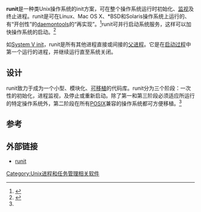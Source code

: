 {{NoteTA
|G1=IT
|G2=FL
}}
{{lowercase}}
{{Infobox software
| name                   = runit
| author                 = 格里特佩普（Gerrit Pape）
| released              = {{Start date and age|2004|02|10}}<ref>{{cite mailing list |url=http://permalink.gmane.org/gmane.comp.sysutils.supervision.general/308 |title=runit-1.0.0 release |date=2004-02-10 |accessdate=2013-12-10 |mailinglist=gmane.comp.sysutils.supervision.general |last=Pape |first=Gerrit |archive-url=https://web.archive.org/web/20131213132803/http://permalink.gmane.org/gmane.comp.sysutils.supervision.general/308 |archive-date=2013-12-13 |dead-url=yes }}</ref>
| latest release version = 2.1.2
| latest release date    = {{Release date and age|2014|08|10}}<ref>{{cite web |url=http://smarden.org/runit/install.html |title=runit - installation |last1=Pape |first1=Garrit |date=2014-08-10 |website=smarden.org |accessdate=2014-08-10 |archive-date=2014-09-09 |archive-url=https://web.archive.org/web/20140909135607/http://smarden.org/runit/install.html |dead-url=no }}</ref>
| programming language   = [[C语言|C]]，[[Bourne_Shell|Shell]]
| operating system       = [[Linux|Linux]]，[[BSD|BSD]]，[[Mac_OS_X|Mac OS X]]，[[Solaris|Solaris]]
| status                 = 活跃
| genre                  = init[[守护进程|守护进程]]
| license                = [[BSD许可证|新BSD许可证]]
}}

'''runit'''是一种类Unix操作系统的init方案，可在整个操作系统运行时初始化、[[进程监视|监视]]及终止进程。runit是可在Linux、Mac OS X、*BSD和Solaris操作系统上运行的、有“开创性”的[[daemontools|daemontools]]的“再实现”。<ref>{{cite web |url=http://www.sanityinc.com/articles/init-scripts-considered-harmful/ |title=Init Scripts Considered Harmful |last1=Purcell |first1=Steve |date=2007-11-11 |website=sanityinc.com |accessdate=12 December 2013 |archive-date=2014-02-18 |archive-url=https://web.archive.org/web/20140218104553/http://www.sanityinc.com/articles/init-scripts-considered-harmful/ |dead-url=yes }}</ref>runit可并行启动系统服务，这样可以加快操作系统的启动。<ref name="#1">{{cite web|last=Pape|first=Garret|title=runit - benefits|url=http://smarden.org/runit/benefits.html|accessdate=23 April 2013|archive-date=2014-09-23|archive-url=https://web.archive.org/web/20140923104002/http://smarden.org/runit/benefits.html|dead-url=yes}}</ref>

如[[init|System V init]]，runit是所有其他进程直接或间接的[[子进程|父进程]]。它是在[[引导程序|启动过程]]中第一个运行的进程，并继续运行直至系统关闭。

== 设计 ==
runit致力于成为一个小型、模块化、[[移植_(软件)|可移植]]的代码库。runit分为三个阶段：一次性的初始化，进程监视，及停止或重新启动。除了第一和第三阶段必须适应所运行的特定操作系统外，第二阶段在所有[[POSIX|POSIX]]兼容的操作系统都可方便移植。<ref name="#1"/>

== 参考 ==
{{Reflist}}

== 外部链接 ==
* [http://smarden.org/runit/ runit]{{Wayback|url=http://smarden.org/runit/ |date=20140430230348 }}

{{Unix中的服务管理}}

[[Category:Unix进程和任务管理相关软件|Category:Unix进程和任务管理相关软件]]